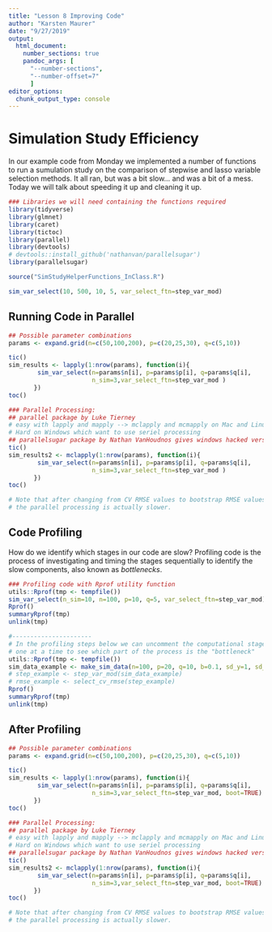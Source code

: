 ```yaml
---
title: "Lesson 8 Improving Code"
author: "Karsten Maurer"
date: "9/27/2019"
output: 
  html_document:
    number_sections: true
    pandoc_args: [
      "--number-sections",
      "--number-offset=7"
      ]
editor_options: 
  chunk_output_type: console
---
```


# Simulation Study Efficiency

In our example code from Monday we implemented a number of functions to run a sumulation study on the comparison of stepwise and lasso variable selection methods. It all ran, but was a bit slow... and was a bit of a mess. Today we will talk about speeding it up and cleaning it up. 

```r
### Libraries we will need containing the functions required
library(tidyverse)
library(glmnet)
library(caret)
library(tictoc)
library(parallel)
library(devtools)
# devtools::install_github('nathanvan/parallelsugar')
library(parallelsugar)

source("SimStudyHelperFunctions_InClass.R")

sim_var_select(10, 500, 10, 5, var_select_ftn=step_var_mod)
```

## Running Code in Parallel

```r
## Possible parameter combinations
params <- expand.grid(n=c(50,100,200), p=c(20,25,30), q=c(5,10))

tic()
sim_results <- lapply(1:nrow(params), function(i){
        sim_var_select(n=params$n[i], p=params$p[i], q=params$q[i],
                       n_sim=3,var_select_ftn=step_var_mod )
       })
toc()

### Parallel Processing: 
## parallel package by Luke Tierney
# easy with lapply and mapply --> mclapply and mcmapply on Mac and Linux
# Hard on Windows which want to use seriel processing 
## parallelsugar package by Nathan VanHoudnos gives windows hacked version
tic()
sim_results2 <- mclapply(1:nrow(params), function(i){
        sim_var_select(n=params$n[i], p=params$p[i], q=params$q[i],
                       n_sim=3,var_select_ftn=step_var_mod )
       })
toc()

# Note that after changing from CV RMSE values to bootstrap RMSE values,
# the parallel processing is actually slower. 
```

## Code Profiling

How do we identify which stages in our code are slow? Profiling code is the process of investigating and timing the stages sequentially to identify the slow components, also known as *bottlenecks*. 

```r
### Profiling code with Rprof utility function
utils::Rprof(tmp <- tempfile())
sim_var_select(n_sim=10, n=100, p=10, q=5, var_select_ftn=step_var_mod)
Rprof()
summaryRprof(tmp)
unlink(tmp)

#----------------------
# In the profiling steps below we can uncomment the computational stages
# one at a time to see which part of the process is the "bottleneck"
utils::Rprof(tmp <- tempfile())
sim_data_example <- make_sim_data(n=100, p=20, q=10, b=0.1, sd_y=1, sd_x=1)
# step_example <- step_var_mod(sim_data_example)
# rmse_example <- select_cv_rmse(step_example)
Rprof()
summaryRprof(tmp)
unlink(tmp)
```

## After Profiling

```r
## Possible parameter combinations
params <- expand.grid(n=c(50,100,200), p=c(20,25,30), q=c(5,10))

tic()
sim_results <- lapply(1:nrow(params), function(i){
        sim_var_select(n=params$n[i], p=params$p[i], q=params$q[i],
                       n_sim=3,var_select_ftn=step_var_mod, boot=TRUE)
       })
toc()

### Parallel Processing: 
## parallel package by Luke Tierney
# easy with lapply and mapply --> mclapply and mcmapply on Mac and Linux
# Hard on Windows which want to use seriel processing 
## parallelsugar package by Nathan VanHoudnos gives windows hacked version
tic()
sim_results2 <- mclapply(1:nrow(params), function(i){
        sim_var_select(n=params$n[i], p=params$p[i], q=params$q[i],
                       n_sim=3,var_select_ftn=step_var_mod, boot=TRUE)
       })
toc()

# Note that after changing from CV RMSE values to bootstrap RMSE values,
# the parallel processing is actually slower. 
```
